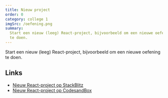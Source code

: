 ```yaml
---
title: Nieuw project
order: 0
category: college 1
imgSrc: /oefening.png
summary:
  Start een nieuw (leeg) React-project, bijvoorbeeld om een nieuwe oefening
  te doen.
---
```


Start een nieuw (leeg) React-project, bijvoorbeeld om een nieuwe oefening
te doen.

## Links

- [Nieuw React-project op StackBlitz](https://stackblitz.com/github/vnglst/basistraining-react/tree/main/oefeningen/template)
- [Nieuw React-project op CodesandBox](https://githubbox.com/vnglst/basistraining-react/tree/main/oefeningen/template)
